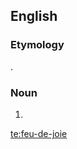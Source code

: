 ==English==

===Etymology===
{{borrowing|fr|feu de joie|lit=fire of joy|lang=en}}.

===Noun===
{{en-noun|feux-de-joie}}

# {{alternative form of|feu de joie|lang=en}}

[[te:feu-de-joie]]